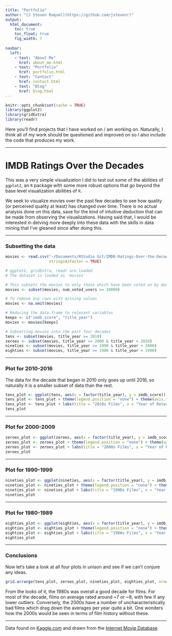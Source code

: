 ```yaml
---
title: "Portfolio"
author: "[J Steven Raquel](https://github.com/jstevenr)"
output:
  html_document:
    toc: true
    toc_float: true
    fig_width: 7
    
navbar:  
  left:
    - text: "About Me"
      href: about_me.html
    - text: "Portfolio"
      href: portfolio.html
    - text: "Contact"
      href: contact.html
    - text: "Blog"
      href: blog.html
---
```


```r
knitr::opts_chunk$set(cache = TRUE)
library(ggplot2)
library(gridExtra)
library(readr)

```


Here you'll find projects that I have worked on / am working on. Naturally, I think all of my work should be questioned and improved on so I also include the code that produces my work. 

----

# IMDB Ratings Over the Decades  

This was a very simple visualization I did to test out some of the abilities of `ggplot2`, an `R` package with some more robust options that go beyond the base level visualization abilities of `R`.  

We seek to visualize movies over the past few decades to see how quality (or perceived quality at least) has changed over time. There is no actual analysis done on this data, save for the kind of intuitive deduction that can be made from observing the visualizations. Having said that, I would be interested in delving more deeply into these data with the skills in data mining that I've gleaned since after doing this. 


----

### Subsetting the data

```r
movies <- read.csv("~/Documents/RStudio Git/IMDB-Ratings-Over-the-Decades/movie_metadata.csv",
                   stringsAsFactor = TRUE)
```

```r
# ggplot2, gridExtra, readr are loaded
# The dataset is loaded as 'movies'

# This subsets the movies to only those which have been voted on by more than 20000 users
movies <- subset(movies, num_voted_users >= 20000)

# To remove any rows with missing values
movies <- na.omit(movies)

# Reducing the data.frame to relevant variables
keeps <- c("imdb_score", "title_year")
movies <- movies[keeps]

# Subsetting movies into the past four decades
tens <- subset(movies, title_year >= 2010)
zeroes <- subset(movies, title_year >= 2000 & title_year < 2010)
nineties <- subset(movies, title_year >= 1990 & title_year < 2000)
eighties <- subset(movies, title_year >= 1980 & title_year < 1990)
```

----

### Plot for 2010-2016

The data for the decade that began in 2010 only goes up until 2016, so naturally it is a smaller subset of data than the rest. 


```r
tens_plot <- ggplot(tens, aes(x = factor(title_year), y = imdb_score)) + geom_boxplot()
tens_plot <- tens_plot + theme(legend.position = "none") + theme(axis.text.x = element_text(angle = 90, hjust = 1)) + scale_y_continuous(breaks = seq(0,10,2))
tens_plot <- tens_plot + labs(title = "2010s Films", x = "Year of Release", y = "IMDB Rating")
tens_plot
```

----

### Plot for 2000-2009


```r
zeroes_plot <- ggplot(zeroes, aes(x = factor(title_year), y = imdb_score)) + geom_boxplot()
zeroes_plot <- zeroes_plot + theme(legend.position = "none") + theme(axis.text.x = element_text(angle = 90, hjust = 1)) + scale_y_continuous(breaks = seq(0,10,2))
zeroes_plot <- zeroes_plot + labs(title = "2000s Films", x = "Year of Release", y = "IMDB Rating")
zeroes_plot
```


----

### Plot for 1990-1999

```r
nineties_plot <- ggplot(nineties, aes(x = factor(title_year), y = imdb_score)) + geom_boxplot()
nineties_plot <- nineties_plot + theme(legend.position = "none") + theme(axis.text.x = element_text(angle = 90, hjust = 1)) + scale_y_continuous(breaks = seq(0,10,2))
nineties_plot <- nineties_plot + labs(title = "1990s Films", x = "Year of Release", y = "IMDB Rating")
nineties_plot

```



----

### Plot for 1980-1989

```r
eighties_plot <- ggplot(eighties, aes(x = factor(title_year), y = imdb_score)) + geom_boxplot()
eighties_plot <- eighties_plot + theme(legend.position = "none") + theme(axis.text.x = element_text(angle = 90, hjust = 1)) + scale_y_continuous(breaks = seq(0,10,2))
eighties_plot <- eighties_plot + labs(title = "1980s Films", x = "Year of Release", y = "IMDB Rating")
eighties_plot
```

----

### Conclusions

Now let's take a look at all four plots in unison and see if we can't conjure any ideas. 

```r
grid.arrange(tens_plot, zeroes_plot, nineties_plot, eighties_plot, nrow=2, ncol=2, top = "IMDB Ratings Over the Decades")
```

From the looks of it, the 1980s was overall a good decade for films. For most of the decade, films on average rated around ~7 or ~8, with few if any lower outliers. Conversely, the 2000s have a number of uncharacteristically bad films which drag down the averages per year quite a bit. One wonders how the 2000s would be seen in terms of film history without these.


----
Data found on [Kaggle.com](https://www.kaggle.com/deepmatrix/imdb-5000-movie-dataset) and drawn from the [Internet Movie Database](imdb.com)
